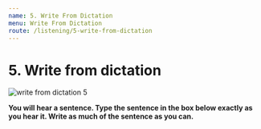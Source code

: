 ```yaml
---
name: 5. Write From Dictation
menu: Write From Dictation
route: /listening/5-write-from-dictation
---
```


# 5. Write from dictation

<Image src="/public/write-from-dictation-5.jpg" alt="write from dictation 5"/>

**You will hear a sentence. Type the sentence in the box below exactly as you hear it. Write as much of the sentence as you can.**

